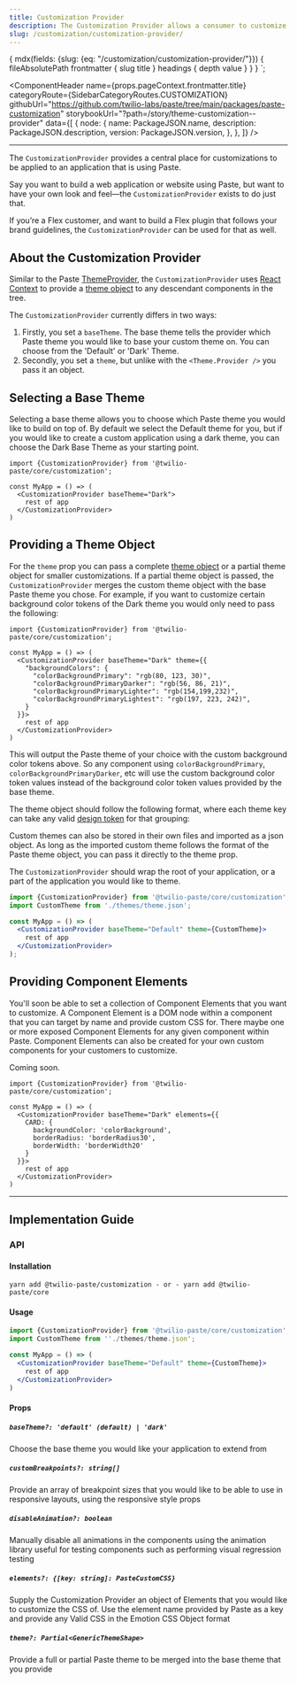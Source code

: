 ```yaml
---
title: Customization Provider
description: The Customization Provider allows a consumer to customize the style of Paste components.
slug: /customization/customization-provider/
---
```



  {
    mdx(fields: {slug: {eq: "/customization/customization-provider/"}}) {
      fileAbsolutePath
      frontmatter {
        slug
        title
      }
      headings {
        depth
        value
      }
    }
  }
`;

<ComponentHeader
  name={props.pageContext.frontmatter.title}
  categoryRoute={SidebarCategoryRoutes.CUSTOMIZATION}
  githubUrl="https://github.com/twilio-labs/paste/tree/main/packages/paste-customization"
  storybookUrl="?path=/story/theme-customization--provider"
  data={[
    {
      node: {
        name: PackageJSON.name,
        description: PackageJSON.description,
        version: PackageJSON.version,
      },
    },
  ]}
/>

---

<contentwrapper>

<PageAside data={props.data.mdx} />

<content>

The `CustomizationProvider` provides a central place for customizations to be applied to an application that is using Paste.

Say you want to build a web application or website using Paste, but want to have your own look and feel—the `CustomizationProvider` exists to do just that.

If you&rsquo;re a Flex customer, and want to build a Flex plugin that follows your brand guidelines, the `CustomizationProvider` can be used for that as well.

## About the Customization Provider

Similar to the Paste [ThemeProvider](/tokens/theme-package), the `CustomizationProvider` uses [React Context](https://reactjs.org/docs/context.html) to provide a [theme object](/tokens/theme-package/#theme) to any descendant components in the tree.

The `CustomizationProvider` currently differs in two ways:

1. Firstly, you set a `baseTheme`. The base theme tells the provider which Paste theme you would like to base your custom theme on. You can choose from the 'Default' or 'Dark' Theme.
2. Secondly, you set a `theme`, but unlike with the `<Theme.Provider />` you pass it an object.

## Selecting a Base Theme

Selecting a base theme allows you to choose which Paste theme you would like to build on top of. By default we select the Default theme for you, but if you would like to create a custom application using a dark theme, you can choose the Dark Base Theme as your starting point.

```
import {CustomizationProvider} from '@twilio-paste/core/customization';

const MyApp = () => (
  <CustomizationProvider baseTheme="Dark">
    rest of app
  </CustomizationProvider>
)
```

## Providing a Theme Object

For the `theme` prop you can pass a complete [theme object](/tokens/theme-package#theme) or a partial theme object for smaller customizations. If a partial theme object is passed, the `CustomizationProvider` merges the custom theme object with the base Paste theme you chose. For example, if you want to customize certain background color tokens of the Dark theme you would only need to pass the following:

```
import {CustomizationProvider} from '@twilio-paste/core/customization';

const MyApp = () => (
  <CustomizationProvider baseTheme="Dark" theme={{
    "backgroundColors": {
      "colorBackgroundPrimary": "rgb(80, 123, 30)",
      "colorBackgroundPrimaryDarker": "rgb(56, 86, 21)",
      "colorBackgroundPrimaryLighter": "rgb(154,199,232)",
      "colorBackgroundPrimaryLightest": "rgb(197, 223, 242)",
    }
  }}>
    rest of app
  </CustomizationProvider>
)
```

This will output the Paste theme of your choice with the custom background color tokens above. So any component using `colorBackgroundPrimary`, `colorBackgroundPrimaryDarker`, etc will use the custom background color token values instead of the background color token values provided by the base theme.

The theme object should follow the following format, where each theme key can take any valid [design token](/tokens) for that grouping:

<ThemeObjectDisplay />

Custom themes can also be stored in their own files and imported as a json object. As long as the imported custom theme follows the format of the Paste theme object, you can pass it directly to the theme prop.

The `CustomizationProvider` should wrap the root of your application, or a part of the application you would like to theme.

```jsx
import {CustomizationProvider} from '@twilio-paste/core/customization';
import CustomTheme from './themes/theme.json';

const MyApp = () => (
  <CustomizationProvider baseTheme="Default" theme={CustomTheme}>
    rest of app
  </CustomizationProvider>
);
```

## Providing Component Elements

You'll soon be able to set a collection of Component Elements that you want to customize. A Component Element is a DOM node within a component that you can target by name and provide custom CSS for. There maybe one or more exposed Component Elements for any given component within Paste. Component Elements can also be created for your own custom components for your customers to customize.

Coming soon.

```
import {CustomizationProvider} from '@twilio-paste/core/customization';

const MyApp = () => (
  <CustomizationProvider baseTheme="Dark" elements={{
    CARD: {
      backgroundColor: 'colorBackground',
      borderRadius: 'borderRadius30',
      borderWidth: 'borderWidth20'
    }
  }}>
    rest of app
  </CustomizationProvider>
)
```

---

## Implementation Guide

### API

#### Installation

```
yarn add @twilio-paste/customization - or - yarn add @twilio-paste/core
```

#### Usage

```jsx
import {CustomizationProvider} from '@twilio-paste/core/customization';
import CustomTheme from ''./themes/theme.json';

const MyApp = () => (
  <CustomizationProvider baseTheme="Default" theme={CustomTheme}>
    rest of app
  </CustomizationProvider>
)
```

#### Props

##### `baseTheme?: 'default' (default) | 'dark'`

Choose the base theme you would like your application to extend from

##### `customBreakpoints?: string[]`

Provide an array of breakpoint sizes that you would like to be able to use in responsive layouts, using the responsive style props

##### `disableAnimation?: boolean`

Manually disable all animations in the components using the animation library useful for testing components such as performing visual regression testing

##### `elements?: {[key: string]: PasteCustomCSS}`

Supply the Customization Provider an object of Elements that you would like to customize the CSS of. Use the element name provided by Paste as a key and provide any Valid CSS in the Emotion CSS Object format

##### `theme?: Partial<GenericThemeShape>`

Provide a full or partial Paste theme to be merged into the base theme that you provide

<ChangelogRevealer>
  <Changelog />
</ChangelogRevealer>

</content>

</contentwrapper>
